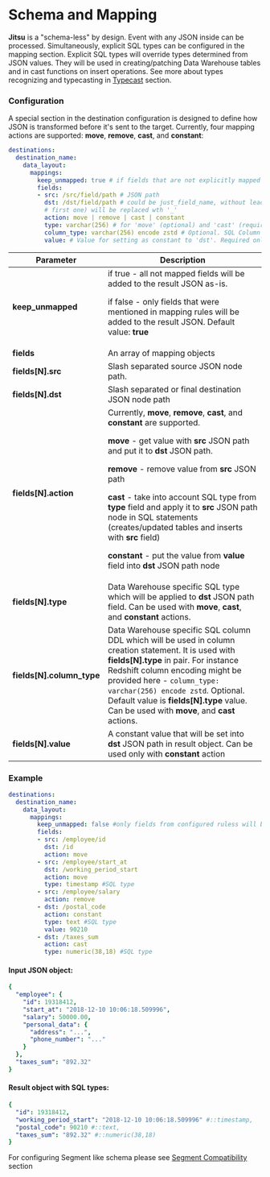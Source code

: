 
# Schema and Mapping

**Jitsu** is a "schema-less" by design. Event with any JSON inside can be processed.
Simultaneously, explicit SQL types can be configured in the mapping section. Explicit SQL types will
override types determined from JSON values. They will be used in creating/patching Data Warehouse tables
and in cast functions on insert operations. See more about types recognizing and typecasting in
[Typecast](/docs/other-features/typecast) section.

### Configuration

A special section in the destination configuration is designed to define how JSON is transformed before it's sent to the target. Currently,
four mapping actions are supported: **move**, **remove**, **cast**, and **constant**:

```yaml
destinations:
  destination_name:
    data_layout:
      mappings:
        keep_unmapped: true # if fields that are not explicitly mapped should be kept or removed
        fields:
        - src: /src/field/path # JSON path
          dst: /dst/field/path # could be just_field_name, without leading. Before inserting all / (except
          # first one) will be replaced wth '_'
          action: move | remove | cast | constant
          type: varchar(256) # for 'move' (optional) and 'cast' (required) actions - SQL type (depend on destination)
          column_type: varchar(256) encode zstd # Optional. SQL Column DDL on create/patch tables. Default value is 'type' variable value from this object.
          value: # Value for setting as constant to 'dst'. Required only for 'constant' action. Other actions will ignore this field.
```

<table>
  <thead>
    <tr>
      <th>Parameter</th>
      <th>Description</th>
    </tr>
  </thead>
  <tbody>
    <tr>
      <td><b>keep_unmapped</b>
      </td>
      <td>if true - all not mapped fields will be added to the result JSON as-is.
        <p>if false - only fields that were mentioned in mapping rules will be added
          to the result JSON. Default value: <b>true</b>
        </p>
      </td>
    </tr>
    <tr>
      <td><b>fields</b>
      </td>
      <td>An array of mapping objects</td>
    </tr>
    <tr>
      <td><b>fields[N].src</b>
      </td>
      <td>Slash separated source JSON node path.</td>
    </tr>
    <tr>
      <td><b>fields[N].dst</b>
      </td>
      <td>Slash separated or final destination JSON node path</td>
    </tr>
    <tr>
      <td><b>fields[N].action</b>
      </td>
      <td>
          Currently, <b>move</b>, <b>remove</b>, <b>cast</b>, and <b>constant</b> are
          supported.
        <p><b>move</b> - get value with <b>src</b> JSON path and put it to <b>dst </b>JSON
          path.</p>
        <p><b>remove</b> - remove value from <b>src </b>JSON path</p>
        <p><b>cast</b> - take into account SQL type from <b>type</b> field and apply
          it to <b>src</b> JSON path node in SQL statements (creates/updated tables
          and inserts with <b>src</b> field)</p>
        <p><b>constant </b>- put the value from <b>value </b>field into <b>dst </b>JSON
          path node</p>
      </td>
    </tr>
    <tr>
      <td><b>fields[N].type</b>
      </td>
      <td>Data Warehouse specific SQL type which will be applied to <b>dst </b>JSON
        path field. Can be used with <b>move</b>, <b>cast</b>, and <b>constant</b> actions.</td>
    </tr>
    <tr>
      <td><b>fields[N].column_type</b>
      </td>
      <td>Data Warehouse specific SQL column DDL which will be used in column creation statement. It is used with
     <b>fields[N].type</b> in pair. For instance Redshift column encoding might be provided here - <code inline="true">column_type: varchar(256) encode zstd</code>. Optional. Default value is <b>fields[N].type</b> value. Can be used with <b>move</b>,
     and <b>cast</b> actions.</td>
    </tr>
    <tr>
      <td><b>fields[N].value</b>
      </td>
      <td>A constant value that will be set into <b>dst </b>JSON path in result object.
        Can be used only with <b>constant </b>action</td>
    </tr>
  </tbody>
</table>

###

### Example

```yaml
destinations:
  destination_name:
    data_layout:
      mappings:
        keep_unmapped: false #only fields from configured ruless will be in the result
        fields:
        - src: /employee/id
          dst: /id
          action: move
        - src: /employee/start_at
          dst: /working_period_start
          action: move
          type: timestamp #SQL type
        - src: /employee/salary
          action: remove
        - dst: /postal_code
          action: constant
          type: text #SQL type
          value: 90210
        - dst: /taxes_sum
          action: cast
          type: numeric(38,18) #SQL type
```

#### Input JSON object:

```yaml
{
  "employee": {
    "id": 19318412,
    "start_at": "2018-12-10 10:06:18.509996",
    "salary": 50000.00,
    "personal_data": {
      "address": "...",
      "phone_number": "..."
    }
  },
  "taxes_sum": "892.32"
}
```

####  Result object with SQL types:

```yaml
{
  "id": 19318412,
  "working_period_start": "2018-12-10 10:06:18.509996" #::timestamp,
  "postal_code": 90210 #::text,
  "taxes_sum": "892.32" #::numeric(38,18)
}
```

<Hint>
    For configuring Segment like schema please see <a href="/docs/other-features/segment-compatibility">Segment Compatibility</a> section
</Hint>

